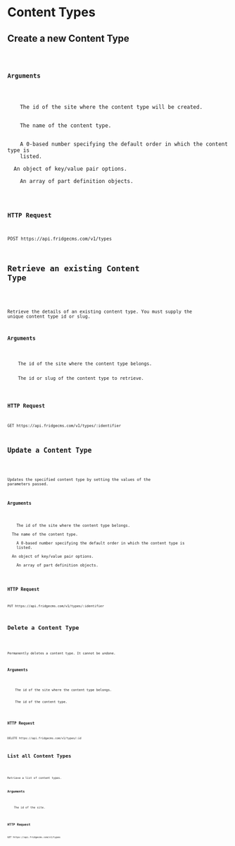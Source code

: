 
# Content Types

## Create a new Content Type

<Code name="type.create" version="v1" />

### Arguments

<Params>
  <Param name="site" required>
    The id of the site where the content type will be created.
  </Param>
  <Param name="name" required>
    The name of the content type.
  </Param>
  <Param name="display_order">
    A 0-based number specifying the default order in which the content type is
    listed.
  </Param>
  <Param name="options">An object of key/value pair options.</Param>
  <Param name="parts" required>
    An array of part definition objects.
  </Param>
</Params>

### HTTP Request

`POST https://api.fridgecms.com/v1/types`

## Retrieve an existing Content Type

<Code name="type.get" version="v1" />

Retrieve the details of an existing content type. You must supply the unique content type id or slug.

### Arguments

<Params>
  <Param name="site" required>
    The id of the site where the content type belongs.
  </Param>
  <Param name=":identifier" required>
    The id or slug of the content type to retrieve.
  </Param>
</Params>

### HTTP Request

`GET https://api.fridgecms.com/v1/types/:identifier`

## Update a Content Type

<Code name="type.update" version="v1" />

Updates the specified content type by setting the values of the parameters passed.

### Arguments

<Params>
  <Param name="site" required>
    The id of the site where the content type belongs.
  </Param>
  <Param name="name">The name of the content type.</Param>
  <Param name="display_order">
    A 0-based number specifying the default order in which the content type is
    listed.
  </Param>
  <Param name="options">An object of key/value pair options.</Param>
  <Param name="parts" required>
    An array of part definition objects.
  </Param>
</Params>

### HTTP Request

`PUT https://api.fridgecms.com/v1/types/:identifier`

## Delete a Content Type

<Code name="type.delete" version="v1" />

Permanently deletes a content type. It cannot be undone.

### Arguments

<Params>
  <Param name="site" required>
    The id of the site where the content type belongs.
  </Param>
  <Param name="id" required>
    The id of the content type.
  </Param>
</Params>

### HTTP Request

`DELETE https://api.fridgecms.com/v1/types/:id`

## List all Content Types

<Code name="type.list" version="v1" />

Retrieve a list of content types.

### Arguments

<Params>
  <Param name="site" required>
    The id of the site.
  </Param>
</Params>

### HTTP Request

`GET https://api.fridgecms.com/v1/types`
